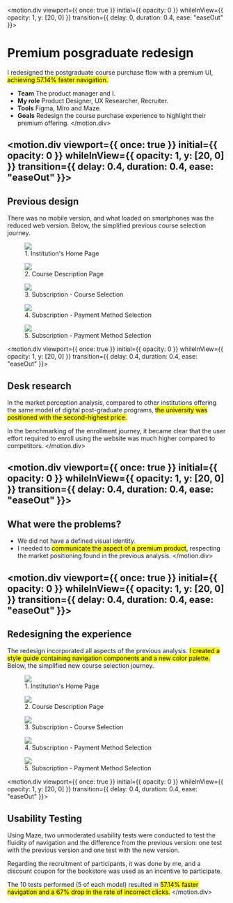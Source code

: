 
<motion.div
  viewport={{ once: true }}
  initial={{ opacity: 0 }}
  whileInView={{ opacity: 1, y: [20, 0] }}
  transition={{ delay: 0, duration: 0.4, ease: "easeOut" }}>

# Premium posgraduate redesign
I redesigned the postgraduate course purchase flow with a premium UI, <mark>achieving 57.14% faster navigation.</mark>

- **Team** The product manager and I.
- **My role** Product Designer, UX Researcher, Recruiter.
- **Tools** Figma, Miro and Maze.
- **Goals** Redesign the course purchase experience to highlight their premium offering.
</motion.div>

<motion.div
  viewport={{ once: true }}
  initial={{ opacity: 0 }}
  whileInView={{ opacity: 1, y: [20, 0] }}
  transition={{ delay: 0.4, duration: 0.4, ease: "easeOut" }}>
---

## Previous design
There was no mobile version, and what loaded on smartphones was the reduced web version.
Below, the simplified previous course selection journey.

<div className="case-images">
  <figure>
    <img src="posgraduate/old-screens-1.png"/>
    <figcaption>1. Institution's Home Page</figcaption>
  </figure>

  <figure>
    <img src="posgraduate/old-screens-2.png"/>
    <figcaption>2. Course Description Page</figcaption>
  </figure>

  <figure>
    <img src="posgraduate/old-screens-3.png"/>
    <figcaption>3. Subscription - Course Selection</figcaption>
  </figure>

  <figure>
    <img src="posgraduate/old-screens-4.png"/>
    <figcaption>4. Subscription - Payment Method Selection</figcaption>
  </figure>

  <figure>
    <img src="posgraduate/old-screens-5.png"/>
    <figcaption>5. Subscription - Payment Method Selection</figcaption>
  </figure>
</div>
</motion.div>

<motion.div
  viewport={{ once: true }}
  initial={{ opacity: 0 }}
  whileInView={{ opacity: 1, y: [20, 0] }}
  transition={{ delay: 0.4, duration: 0.4, ease: "easeOut" }}>

## Desk research
In the market perception analysis, compared to other institutions offering the same model of digital post-graduate programs, <mark>the university was positioned with the second-highest price.</mark>

In the benchmarking of the enrollment journey, it became clear that the user effort required to enroll using the website was much higher compared to competitors.
</motion.div>

<motion.div
  viewport={{ once: true }}
  initial={{ opacity: 0 }}
  whileInView={{ opacity: 1, y: [20, 0] }}
  transition={{ delay: 0.4, duration: 0.4, ease: "easeOut" }}>
---

## What were the problems?
- We did not have a defined visual identity.
- I needed to <mark>communicate the aspect of a premium product</mark>, respecting the market positioning found in the previous analysis.
</motion.div>

<motion.div
  viewport={{ once: true }}
  initial={{ opacity: 0 }}
  whileInView={{ opacity: 1, y: [20, 0] }}
  transition={{ delay: 0.4, duration: 0.4, ease: "easeOut" }}>
---

## Redesigning the experience
The redesign incorporated all aspects of the previous analysis. <mark>I created a style guide containing navigation components and a new color palette.</mark>
Below, the simplified new course selection journey.

<div className="case-images">
  <figure>
    <img src="posgraduate/new-screens-1.png"/>
    <figcaption>1. Institution's Home Page</figcaption>
  </figure>

  <figure>
    <img src="posgraduate/new-screens-2.png"/>
    <figcaption>2. Course Description Page</figcaption>
  </figure>

  <figure>
    <img src="posgraduate/new-screens-3.png"/>
    <figcaption>3. Subscription - Course Selection</figcaption>
  </figure>

  <figure>
    <img src="posgraduate/new-screens-4.png"/>
    <figcaption>4. Subscription - Payment Method Selection</figcaption>
  </figure>

  <figure>
    <img src="posgraduate/new-screens-5.png"/>
    <figcaption>5. Subscription - Payment Method Selection</figcaption>
  </figure>
</div>
</motion.div>

<motion.div
  viewport={{ once: true }}
  initial={{ opacity: 0 }}
  whileInView={{ opacity: 1, y: [20, 0] }}
  transition={{ delay: 0.4, duration: 0.4, ease: "easeOut" }}>

## Usability Testing
Using Maze, two unmoderated usability tests were conducted to test the fluidity of navigation and the difference from the previous version: one test with the previous version and one test with the new version. 

Regarding the recruitment of participants, it was done by me, and a discount coupon for the bookstore was used as an incentive to participate.

The 10 tests performed (5 of each model) resulted in <mark>57.14% faster navigation and a 67% drop in the rate of incorrect clicks.</mark>
</motion.div>